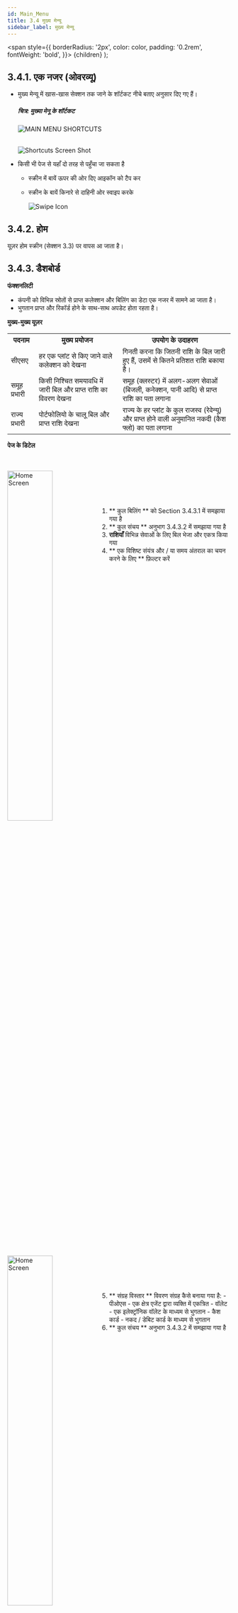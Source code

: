 ```yaml
---
id: Main_Menu
title: 3.4 मुख्य मेन्यू
sidebar_label: मुख्य मेन्यू
---
```

  <span
    style={{
      borderRadius: '2px',
      color: color,
      padding: '0.2rem',
      fontWeight: 'bold',
    }}>
    {children}
  </span>
);

## 3.4.1. एक नजर (ओवरव्यू)
* मुख्य मेन्यू में खास-खास सेक्शन तक जाने के शॉर्टकट नीचे बताए अनुसार दिए गए हैं।

	##### चित्र: मुख्या मेनू के शॉर्टकट
	![MAIN MENU SHORTCUTS](./assets/3.11_MainMenuShortcusts.svg)
	<br/><br/>

	![Shortcuts Screen Shot](./assets/3.12_ShortcutScreenShot.png)

* किसी भी पेज से यहाँ दो तरह से पहुँचा जा सकता है
	* स्क्रीन में बायें ऊपर की ओर दिए आइकॉन को टैप कर
	* स्क्रीन के बायें किनारे से दाहिनी ओर स्वाइप करके

		![Swipe Icon](../assets/App_LeftRightNav.png)

## 3.4.2. होम
यूज़र होम स्क्रीन (सेक्शन 3.3) पर वापस आ जाता है।

## 3.4.3. डैशबोर्ड
**फंक्शनलिटी**
* कंपनी को विभिन्न स्रोतों से प्राप्त कलेक्शन और बिलिंग का डेटा एक नजर में सामने आ जाता है।
* भुगतान प्राप्त और रिकॉर्ड होने के साथ-साथ अपडेट होता रहता है।

**मुख्य-मुख्य यूज़र**
<table>
  <tr>
    <th>पदनाम</th>
    <th>मुख्य प्रयोजन</th>
    <th>उपयोग के उदाहरण</th>
  </tr>
  <tr>
    <td>सीएसए</td>
    <td>हर एक प्लांट से किए जाने वाले कलेक्शन को देखना</td>
    <td>गिनती करना कि जितनी राशि के बिल जारी हुए हैं, उसमें से कितने प्रतिशत राशि बकाया है।</td>
  </tr>
  <tr>
    <td>समूह प्रभारी</td>
    <td>किसी निश्चित समयावधि में जारी बिल और प्राप्त राशि का विवरण देखना</td>
    <td>समूह (क्लस्टर) में अलग-अलग सेवाओं (बिजली, कनेक्शन, पानी आदि) से प्राप्त राशि का पता लगाना</td>
  </tr>
  <tr>
    <td>राज्य प्रभारी</td>
    <td>पोर्टफोलियो के चालू बिल और प्राप्त राशि देखना</td>
    <td>राज्य के हर प्लांट के कुल राजस्व (रेवेन्यू) और प्राप्त होने वाली अनुमानित नकदी (कैश फ्लो) का पता लगाना</td>
  </tr>
</table>

**पेज के डिटेल**

<br clear="both"/>
<br clear="right"/>
<img align="left" src={useBaseUrl("img/scrnshts/3.4_3_1_Dashboard.png")} alt="Home Screen" width="45%"/>
<br/><br/><br></br>

1. ** कुल बिलिंग ** को Section 3.4.3.1 में समझाया गया है
2. ** कुल संचय ** अनुभाग 3.4.3.2 में समझाया गया है
3.  **राशियाँ** विभिन्न सेवाओं के लिए बिल भेजा और एकत्र किया गया
4. ** एक विशिष्ट संयंत्र और / या समय अंतराल का चयन करने के लिए ** फ़िल्टर करें

<br clear="both"/>

<br clear="right"/>
<img align="left" src={useBaseUrl("img/scrnshts/3.4_3_2_Dashboard.png")} alt="Home Screen" width="45%"/>
<br/><br/><br></br>

5. ** संग्रह विस्तार ** विवरण संग्रह कैसे बनाया गया है:
       - पीओएस - एक क्षेत्र एजेंट द्वारा व्यक्ति में एकत्रित
       - वॉलेट - एक इलेक्ट्रॉनिक वॉलेट के माध्यम से भुगतान
       - कैश कार्ड - नकद / डेबिट कार्ड के माध्यम से भुगतान
6. ** कुल संचय ** अनुभाग 3.4.3.2 में समझाया गया है

<br clear="both"/>


<!-- ![Page Details](./assets/3.14_PageDetails.png)

![Page Details](./assets/3.15_PageDetails2.png) -->

### 3.4.3.1. बिल की कुल राशि (टोटल बिलिंग)
**फंक्शनलिटी**
* टोटल बिलिंग पेज में हर साइट से प्राप्त राजस्व (रेवेन्यू) का सारांश दिया गया है।

**पेज के डिटेल**
<br clear="right"/>
<img align="left" src={useBaseUrl("img/scrnshts/3.4_3_3_TotalBilling.png")} alt="Total Billing" width="45%"/>

1. ** प्रत्येक कारख़ाना का सारणीबद्ध डेटा ** यहाँ वर्णित है। स्तंभ डेटा में शामिल हैं:
    * प्रीपेड ग्राहकों को दी जाने वाली राशि
    * पोस्ट-पेड ग्राहकों को दी जाने वाली राशि
    * कुल सभी ग्राहकों के लिए बिल की गई राशि
    * ग्राहकों का प्रतिशत जो बिल किया गया था

एरो रेवेन्यू में मासिक परिवर्तन का संकेत देता है:
* <Highlight color="#FF0000"> ↓ </Highlight> लाल - राजस्व में कमी
* <Highlight color="#008000"> ↑ </Highlight> हरा - राजस्व में वृद्धि
2. ** कुल बार ** सभी कारख़ाना के लिए कुल राशि दर्शाता है
3. ** हरे पंक्ति ** कारख़ाना के प्रत्येक समूह के लिए कुल मात्रा दिखाती हैं

<br clear="both"/>

<!-- ![Page Details](./assets/3.16_PageDetails3.png) -->

### 3.4.3.2 कुल प्राप्त राशि (टोटल कलेक्शन)
**फंक्शनलिटी**
* टोटल कलेक्शन पेज में हर साइट के प्राप्त राशि का सारांश दिया होता है।

**पेज के डिटेल**
<br clear="right"/>
<img align="left" src={useBaseUrl("img/scrnshts/3.4.3.2_TotalCollection.png")} alt="Total Collection" width="45%"/>
<br></br><br></br>

1. ** प्रत्येक योजना का सारणीबद्ध डेटा **
2. ** कुल बार ** सभी कारख़ाना के लिए कुल राशि दिखाता है
3. ** हरे पंक्ति ** कारख़ाना के प्रत्येक समूह के लिए कुल मात्रा दिखाती हैं

<br clear="both"/>

<!-- ![Page Details](./assets/3.17_PageDetails4.png) -->

## 3.4.4. कैश रजिस्टर
**फंक्शनलिटी**
* कैश रजिस्टर में हर ग्राहक के सभी लेनदेन का पूरा विवरण रहता है।
* भुगतान होने और रिकॉर्ड तैयार होने के साथ-साथ यह रजिस्टर अपडेट होता जाता है।
* कुल प्राप्त राशि का सारांश पाइ चार्ट में देखने को मिलता है।

**मुख्य-मुख्य यूज़र**
<table>
  <tr>
    <th>पदनाम</th>
    <th>मुख्य प्रयोजन</th>
    <th>उपयोग के उदाहरण</th>
  </tr>
  <tr>
    <td>ग्राहक सेवा एजेंट</td>
    <td>ग्राहक के बिल और भुगतान का पता लगाना</td>
    <td>किसी बिल का कब भुगतान हुआ और निश्चित रीति से हुआ या नहीं, इससे संबंधित समस्याओं को सुलझाना</td>
  </tr>
  <tr>
    <td>समूह प्रभारी</td>
    <td>निश्चित समयावधि में प्राप्त राशि (कलेक्शन) का सारांश</td>
    <td>क्लस्टर के सभी प्लांटों में विभिन्न सेवाओं (बिजली, कनेक्शन, पानी आदि) से प्राप्त राशि का पता लगाना</td>
  </tr>
  <tr>
    <td>राज्य प्रभारी</td>
    <td>राज्य भर में प्राप्त राशि (कलेक्शन) का सारांश</td>
    <td>पूरे राज्य में विभिन्न सेवाओं से प्राप्त राशि का पता लगाना</td>
  </tr>
</table>

**पेज के डिटेल**
<br clear="right"/>
<img align="left" src={useBaseUrl("img/scrnshts/3.4.4_CashRegister.png")} alt="Cash Register" width="45%"/>
<br></br><br></br>

1. ** फिल्टर बार ** संयंत्र और समय अंतराल का चयन करने के लिए
2. ** पाई चार्ट ** अलग-अलग सेवाओं से योगदान में कुल संग्रह को विभाजित करता है
3. प्रत्येक सेवा के लिए एकत्रित राशि का **संख्यात्मक डेटा**
4. ** खोज बार ** एक ग्राहक को तुरंत पता लगाने के लिए: उपयोगकर्ता नाम या अद्वितीय ग्राहक आईडी टाइप कर सकता है।
5. ** लेन-देन का विवरण ** सबसे हाल ही में सबसे पहले के साथ, चयनित समय-सीमा में ग्राहकों से एकत्र किए गए भुगतानों की एक सूची प्रस्तुत करते हैं
6. ग्राहक के खाता पृष्ठ को देखने के लिए किसी भी प्रविष्टि पर **टैप** करें (Section 3.5.2)

<br clear="both"/>

<!-- ![Page Details](./assets/3.18_PageDetails5.png) -->

## 3.4.5. स्पार्क सर्वर
**फंक्शनलिटी**
* स्मार्ट स्पार्क मीटर का डेटा कुछ सीमा तक देखा जा सकता है।
* यूज़र यहाँ से ही मीटर को चालू और बंद कर सकता है।

**मुख्य-मुख्य यूज़र**

<table>
  <tr>
    <th>पदनाम</th>
    <th>मुख्य प्रयोजन</th>
    <th>उपयोग का उदाहरण</th>
  </tr>
  <tr>
    <td>टेक्निशन</td>
    <td>प्लांट के किसी निश्चित ग्राहक के मीटर की स्थिति रिव्यू करना</td>
    <td>जाँच करना कि बिजली बंद रहने पर मीटर अपने आप बंद होता है या नहीं।</td>
  </tr>
  <tr>
    <td>सीएसए</td>
    <td>टेक्निशन के समान</td>
    <td>किसी निश्चित मीटर के स्टेटस की जाँच करना</td>
  </tr>
  <tr>
    <td>समूह प्रभारी</td>
    <td>किसी निश्चित ग्राहक या ग्राहक समूह के लिए मीटर की स्थिति नियंत्रित करना</td>
    <td>किसी ग्राहक के खराब उपकरण (एप्लायंस) का असर बिजली वितरण के समूचे नेटवर्क पर होने पर उस ग्राहक का मीटर बंद करना</td>
  </tr>
  <tr>
    <td>राज्य प्रभारी</td>
    <td>समूह प्रभारी के समान</td>
    <td>कोई तकनीकी आपत्ति आने पर राज्य के बहुत सारे मीटर एक ही समय पर बंद करना</td>
  </tr>
</table>

**पेज के डिटेल**

<br clear="right"/>
<img align="left" src={useBaseUrl("img/scrnshts/3.4.5_1_SparkServer.png")} alt="Spark Server" width="45%"/>
<br></br><br></br>

1. ** मीटर सूची ** प्रति पंक्ति एक पंक्ति के साथ, संबंधित ग्राहक और मीटर की स्थिति को दर्शाता है:
    - <Highlight color="#FF0000"> * </Highlight>लाल - निष्क्रिय
    - <Highlight color="#008000"> * </Highlight> हरा - सक्रिय
    - <Highlight color="#0000FF"> * </Highlight> नीला - ऑटो
2. ** सर्च बार: ** ग्राहक का नाम, आईडी या मीटर नंबर लिखकर एक विशिष्ट प्रविष्टि प्राप्त करें।
3. ** प्लांट ड्रॉपडाउन ** एक विशेष संयंत्र का चयन करने के लिए उपयोग किया जाता है

<br clear="both"/>
<br clear="right"/>
<img align="left" src={useBaseUrl("img/scrnshts/3.4.5_2_SparkServer.png")} alt="Spark Server" width="45%"/>
<br></br><br></br><br></br><br></br><br></br><br></br>

***किसी विशेष मीटर के दोहन पर, अनुप्रयोग मीटर के पृष्ठ पर पुनर्निर्देशित करता है***
1. ** मास्टर विवरण ** में मुख्य ग्राहक और मीटर की जानकारी शामिल है
2. ** मीटर स्थिति ** हमें वर्तमान मीटर गतिविधि की स्थिति देता है, और ON, OFF और AUTO के बीच स्विच करने की अनुमति देता है
3. ** रीसेट मीटर **, डिफ़ॉल्ट रूप से मीटर सेटिंग्स और विवरण रीसेट करने के लिए उपयोग किया जाने वाला विकल्प

<br clear="both"/>

<!-- ![Page Details](./assets/3.19_PageDetails6.png)

![Page Details](./assets/3.20_PageDetails7.png) -->

## 3.4.6. प्राप्त होने वाली राशियाँ (रिसीवेबल्स)
**फंक्शनलिटी**
* किसी प्लांट के प्रत्येक ग्राहक को जारी बिल और बकाया राशि रिसीवेबल्स सेक्शन में दिखाई देती हैं।
* ग्राहकों से प्राप्त भुगतान को दर्ज कर एजेंट अपने बेलेंस को अपडेट कर सकते हैं।
* जो यूज़र कई प्लांट का डेटा देख सकते हैं, उन्हें कोई निश्चित प्लांट सिलेक्ट करने पर ही डेटा दिखाई देगा।

**मुख्य-मुख्य यूज़र**
<table>
  <tr>
    <th>पदनाम </th>
    <th>मुख्य प्रयोजन</th>
    <th>उपयोग के उदाहरण</th>
  </tr>
  <tr>
    <td>ऑपरेटर</td>
    <td>ग्राहक एक्टिव है या नहीं, यह देखना</td>
    <td>कनेक्शन संबंधी किसी समस्या की शिकायत लेकर प्लांट पर आए ग्राहक की शिकायत का कारण पता लगाना</td>
  </tr>
  <tr>
    <td>ग्राहक सेवा एजेंट</td>
    <td>प्लांट के प्रत्येक ग्राहक से प्राप्त होने वाले अनुमानति राजस्व और बकाया राशि को देखना</td>
    <td>तय करना कि बकाया राशि के निपटान के लिए बिक्री टीम को किस ग्राहक (या पूर्व ग्राहक) के पास भेजना चाहिए।</td>
  </tr>
  <tr>
    <td>समूह प्रभारी</td>
    <td>निश्चित समयावधि में प्राप्त राशि (कलेक्शन) का सारांश</td>
    <td>चालू माह में विभिन्न प्लांट से प्राप्त राशि की तुलना करना</td>
  </tr>
  <tr>
    <td>राज्य प्रभारी</td>
    <td>ज्यादा बकाया राशि वाले ग्राहकों पर नजर डालना</td>
    <td>किसी खाते को बंद या दुबारा चालू करते समय ग्राहक के शुरू से आखिर तक के भुगतान को देखना</td>
  </tr>
</table>

**नेविगेशन**
ध्यान रखें कि इस पेज पर होम स्क्रीन से सीधे ही पहुँचा जा सकता है – देखें सेक्शन 3.4.2

**पेज के डिटेल**

<br clear="right"/>
<img align="left" src={useBaseUrl("img/scrnshts/3.4.6_Receivable.png")} alt="Spark Server" width="45%"/>
<br></br><br></br>

1. ** फ़िल्टर बार ** का उपयोग जानकारी दिखाने के लिए किया जाता है:
    * कारख़ाना (कोष्ठक में ग्राहकों की संख्या)
    * सक्रिय / निष्क्रिय ग्राहक
    * बिल राशि या बकाया राशि के अनुसार छंटनी
    * किस सेवा का बिल लिया जा रहा है
2. ** बिलिंग गणना ** प्रत्येक ग्राहक के लिए सूचीबद्ध (ग्राहक आईडी के साथ)
    * <Highlight color="#008000"> हरा</Highlight>: सक्रिय ग्राहक
    * <Highlight color="#FF0000"> लाल</Highlight>: निष्क्रिय ग्राहक

Section 3.5.2 में बताई गई जानकारी के मेनू में एक ग्राहक लिंक का दोहन।
भुगतान "लेनदेन जोड़ें" विकल्प का चयन करके पंजीकृत किया जा सकता है

3. **कुल बार**, चयनित कॉलम को देखते हुए, प्रत्येक कॉलम का योग दिखाता है
4. **खोज** किसी विशेष ग्राहक के लिए अपना नाम या ग्राहक आईडी टाइप करके
5. **डॉटेड आइकन** निम्न विकल्पों को दिखाने के लिए टैप किया गया
    * भेजें एसएमएस

<br clear="both"/>

<!-- ![Page Details](./assets/3.21_PAgeDetails8.png) -->

### 3.4.6.1. प्राप्य राशियाँ कितने समय से बकाया हैं (एजिंग रिसिवेबल्स)
**फंक्शनलिटी**
* एजिंग रिसिवेबल्स सेक्शन में किसी प्लांट के एक्टिव और प्रतिबंधित (बैन्ड) ग्राहकों की अलग-अलग सूची मिलती है, जिनकी ओर कंपनी की राशि बकाया है।
* दो सूचियाँ होती हैं – एक्टिव और बैन्ड

इस फंक्शनलिटी से निम्नलिखित पेज देखे जा सकते हैं –

| सक्रिय | प्रतिबंधित |
|--|--|
| हर संयंत्र के लिए सक्रिय उपभोक्ता आंकड़ों की विस्तृत सूची | हर संयंत्र के लिए प्रतिबंधित उपभोक्ताओं की विस्तृत सूची |

<br clear="right"/>
<img align="left" src={useBaseUrl("img/scrnshts/3.4.6_2_AgingReceivables.png")} alt="Spark Server" width="45%"/>

** एसएमएस भेजने पर **

उपयोगकर्ता को यह पुष्टि करनी होगी कि एक संयंत्र में सभी ग्राहकों को एक एसएमएस भेजा जाना चाहिए (देखें Section 3.10.6)।

** एजिंग प्राप्तियों के दोहन पर **

आपको संयंत्र में ग्राहकों की सक्रिय सूची के लिए निर्देशित किया जाएगा:

1. *टेबुलर कॉलम* कुल प्राप्य के साथ एक विशेष साइट पर सभी सक्रिय उपभोक्ताओं को जो अभी भी एकत्र किया जाना है, प्रदर्शित किया जाता है। राशि के तहत कोष्ठक में संख्या उपभोक्ताओं की कुल संख्या दर्शाती है। स्तंभ डेटा में शामिल हैं:
     * 45-60 दिन
     * 61-90 दिन
     * 91-120 दिन
     * 120 दिनों से अधिक
2. *कुल बार* तालिका के समेकित स्तंभ परिणामों को प्रदर्शित करता है।
3. *"नेविगेशन बार* सक्रिय उपभोक्ता कॉलम और प्रतिबंधित उपभोक्ता कॉलम के बीच नेविगेट करने के लिए उपयोग किया जाता है
4. *हरे रंग की पंक्तियाँ* कारख़ाना के प्रत्येक समूह के लिए कुल मात्रा दिखाती हैं

![Left Right Nav](.././assets/App_LeftRightNav.png)

** अगला स्क्रीनशॉट 'बैन' पर टैप करने पर परिणाम प्रदर्शित करता है **

<br clear="both"/>

<br clear="right"/>
<img align="left" src={useBaseUrl("img/scrnshts/3.4.6_3_AgingReceivables.png")} alt="Spark Server" width="45%"/>

1. *टेबुलर कॉलम* किसी विशेष साइट पर सभी प्रतिबंधित या निष्क्रिय उपभोक्ताओं के साथ कुल प्राप्य जो अभी भी एकत्र किया जाना है, प्रदर्शित किया जाता है। राशि के तहत कोष्ठक में संख्या उपभोक्ताओं की कुल संख्या दर्शाती है। स्तंभ डेटा में (Section XX) शामिल हैं:
* 30 दिनों से कम
     * 30-60 दिन
     * 60-90 दिन
     * 90 दिनों से अधिक
2. *कुल बार* तालिका के समेकित स्तंभ परिणामों को प्रदर्शित करता है।
3. *"नेविगेशन बार* सक्रिय उपभोक्ता कॉलम और प्रतिबंधित उपभोक्ता कॉलम के बीच नेविगेट करने के लिए उपयोग किया जाता है

![Left Right Nav](.././assets/App_LeftRightNav.png)

<br clear="both"/>

<!-- ![Page Details](./assets/3.22_Receivable.png)

![Page Details](./assets/3.23_Receivable2.png) -->

## 3.4.7. संपर्क सूत्र (कांटैक्ट)
**फंक्शनलिटी**
* कांटैक्ट पेज में कंपनी के कर्मचारियों की सूची उनके पदनाम (डेज़िग्नेशन) और मोबाइल नंबर के साथ दी गई है।
* परिचालक (ऑपरेटर्स) जिस कंपनी और राज्य में कार्य कर रहे हैं, उस आधार पर उन्हें बाँटा गया है।

**मुख्य-मुख्य यूज़र**

<table>
  <tr>
    <th>पदनाम</th>
    <th>मुख्य प्रयोजन</th>
    <th>उपयोग का उदाहरण</th>
  </tr>
  <tr>
    <td>सभी कर्मचारी</td>
    <td>हर कर्मचारी के मोबाइल नंबर की जानकारी</td>
    <td>कंपनी में कार्यरत अन्य एजेंट द्वारा किए गए निर्णय का सत्यापन (वेरिफाइ) करना</td>
  </tr>
</table>

<br/>

**पेज के डिटेल**

<br clear="right"/>
<img align="left" src={useBaseUrl("img/scrnshts/3.4.7_Contacts.png")} alt="Contacts" width="45%"/>
<br></br><br></br>

1. **खोज** नाम, यंत्र या पदनाम द्वारा किसी विशेष संपर्क के लिए
2. **संपर्क विवरण** प्रत्येक ऑपरेशन के वर्णमाला क्रम में प्रदान किया जाता है

<br clear="both"/>

<!-- ![Contacts](./assets/3.24_Contacts.png) -->